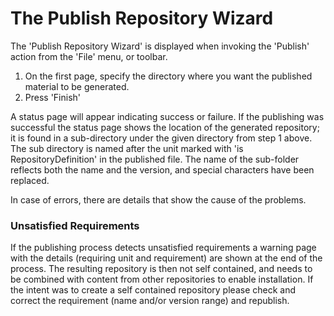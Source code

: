 =The Publish Repository Wizard=
The 'Publish Repository Wizard' is displayed when invoking the 'Publish' action from the 'File' menu, or toolbar.

# On the first page, specify the directory where you want the published material to be generated.
# Press 'Finish'

A status page will appear indicating success or failure. If the publishing was successful the status page shows
the location of the generated repository; it is found in a sub-directory under the given directory from step 1 above.
The sub directory is named after the unit marked with 'is RepositoryDefinition' in the published file. The name of the sub-folder reflects both the name and the version, and special characters have been replaced.

In case of errors, there are details that show the cause of the problems.

===Unsatisfied Requirements===
If the publishing process detects unsatisfied requirements a warning page with the details (requiring unit and requirement) are shown at the end of the process. The resulting repository is then not self contained, and needs to be combined with content from other repositories to enable installation. If the intent was to create a self contained repository please check and correct the requirement (name and/or version range) and republish.